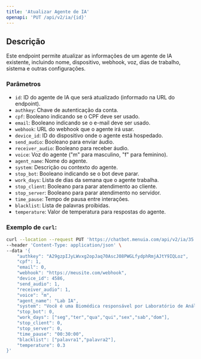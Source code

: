 ```yaml
---
title: 'Atualizar Agente de IA'
openapi: 'PUT /api/v2/ia/{id}'
---
```


## Descrição

Este endpoint permite atualizar as informações de um agente de IA existente, incluindo nome, dispositivo, webhook, voz, dias de trabalho, sistema e outras configurações.

### Parâmetros

* `id`: ID do agente de IA que será atualizado (informado na URL do endpoint).
* `authkey`: Chave de autenticação da conta.
* `cpf`: Booleano indicando se o CPF deve ser usado.
* `email`: Booleano indicando se o e-mail deve ser usado.
* `webhook`: URL do webhook que o agente irá usar.
* `device_id`: ID do dispositivo onde o agente está hospedado.
* `send_audio`: Booleano para enviar áudio.
* `receiver_audio`: Booleano para receber áudio.
* `voice`: Voz do agente ("m" para masculino, "f" para feminino).
* `agent_name`: Nome do agente.
* `system`: Descrição ou contexto do agente.
* `stop_bot`: Booleano indicando se o bot deve parar.
* `work_days`: Lista de dias da semana que o agente trabalha.
* `stop_client`: Booleano para parar atendimento ao cliente.
* `stop_server`: Booleano para parar atendimento no servidor.
* `time_pause`: Tempo de pausa entre interações.
* `blacklist`: Lista de palavras proibidas.
* `temperature`: Valor de temperatura para respostas do agente.

### Exemplo de `curl`:

```bash
curl --location --request PUT 'https://chatbot.menuia.com/api/v2/ia/35' \
--header 'Content-Type: application/json' \
--data '{
    "authkey": "A29gzpIJyLWvxg2opJaq70AscJ08PWGLfydphRmjAJtY9IQLoz",
    "cpf": 1,
    "email": 0,
    "webhook": "https://meusite.com/webhook",
    "device_id": 4586,
    "send_audio": 1,
    "receiver_audio": 1,
    "voice": "m",
    "agent_name": "Lab IA",
    "system": "Você é uma Biomédica responsável por Laboratório de Análises Clínicas",
    "stop_bot": 0,
    "work_days": ["seg","ter","qua","qui","sex","sab","dom"],
    "stop_client": 0,
    "stop_server": 0,
    "time_pause": "00:30:00",
    "blacklist": ["palavra1","palavra2"],
    "temperature": 0.3
}'
